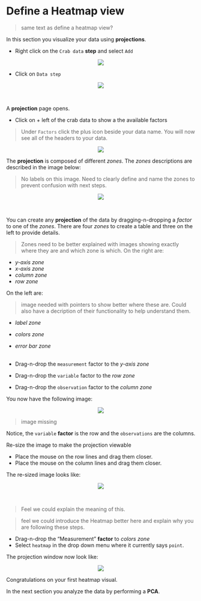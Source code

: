 # Define a Heatmap view

> same text as define a heatmap view?

In this section you visualize your data using __projections__.

* Right click on the `Crab data` __step__ and select `Add`

<center><img src="images/Rightclick_on_crabs_data.png"></center>

* Click on `Data step`

<center><img src="images/Click_on_datastep_adding.png"></center>\

A __projection__ page opens.


* Click on + left of the crab data to show a the available factors

> Under `Factors` click the plus icon beside your data name. You will now see all of the headers to your data.

<center><img src="images/Click_on_factors_crab_data.png"></center>
  
The __projection__ is composed of different _zones_. The _zones_ descriptions are described in the image below:

> No labels on this image. Need to clearly define and name the zones to prevent confusion with next steps.

<center><img src="images/View_zones_description.png"></center>\

You can create any __projection__ of the data by dragging-n-dropping a _factor_ to one of the _zones_. There are four _zones_ to create a table and three on the left to provide details.


> Zones need to be better explained with images showing exactly where they are and which zone is which.
On the right are:

* _y-axis zone_
* _x-axis zone_
* _column zone_
* _row zone_

On the left are:

> image needed with pointers to show better where these are. Could also have a decription of their functionality to help understand them.

* _label zone_
* _colors zone_
* _error bar zone_
\
\

* Drag-n-drop the ``measurement`` factor to the _y-axis zone_
* Drag-n-drop the ``variable`` factor to the _row zone_
* Drag-n-drop the ``observation`` factor to the _column zone_

You now have the following image:

<center><img src="images/View_projection_default_size.png"></center>
> image missing

Notice, the `variable` __factor__ is the row and the `observations` are the columns.

Re-size the image to make the projection viewable

* Place the mouse on the row lines and drag them closer.
* Place the mouse on the column lines and drag them closer.

The re-sized image looks like:

<center><img src="images/View_projection_resized.png"></center>\

> Feel we could explain the meaning of this.


> feel we could introduce the Heatmap better here and explain why you are following these steps.

* Drag-n-drop the "Measurement" __factor__ to _colors zone_
* Select `heatmap` in the drop down menu where it currently says `point`. 

The projection window now look like:

<center><img src="images/View_heatmap_projection.png"></center>



Congratulations on your first heatmap visual. 

In the next section you analyze the data by performing a __PCA__.